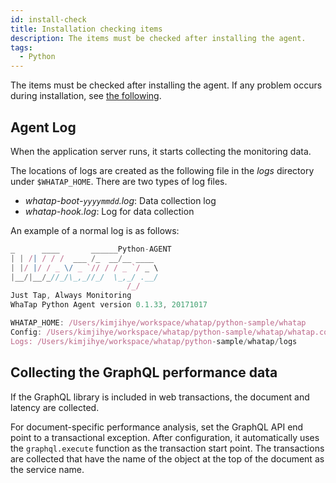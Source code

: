 ```yaml
---
id: install-check
title: Installation checking items
description: The items must be checked after installing the agent.
tags:
  - Python
---
```


The items must be checked after installing the agent. If any problem occurs during installation, see [the following](agent-troubleshooting).

## Agent Log

When the application server runs, it starts collecting the monitoring data.

The locations of logs are created as the following file in the _logs_ directory under `$WHATAP_HOME`. There are two types of log files.

-   _whatap-boot-`yyyymmdd`.log_: Data collection log
-   _whatap-hook.log_: Log for data collection

An example of a normal log is as follows: 

```javascript title=SH
_      ____       ______Python-AGENT
| | /| / / /  ___ /_  __/__ ____
| |/ |/ / _ \/ _ `// / / _ `/ _ \
|__/|__/_//_/\_,_//_/  \_,_/ .__/
                          /_/
Just Tap, Always Monitoring
WhaTap Python Agent version 0.1.33, 20171017

WHATAP_HOME: /Users/kimjihye/workspace/whatap/python-sample/whatap
Config: /Users/kimjihye/workspace/whatap/python-sample/whatap/whatap.conf
Logs: /Users/kimjihye/workspace/whatap/python-sample/whatap/logs
```

## Collecting the GraphQL performance data

If the GraphQL library is included in web transactions, the document and latency are collected.

For document-specific performance analysis, set the GraphQL API end point to a transactional exception. After configuration, it automatically uses the `graphql.execute` function as the transaction start point. The transactions are collected that have the name of the object at the top of the document as the service name.
